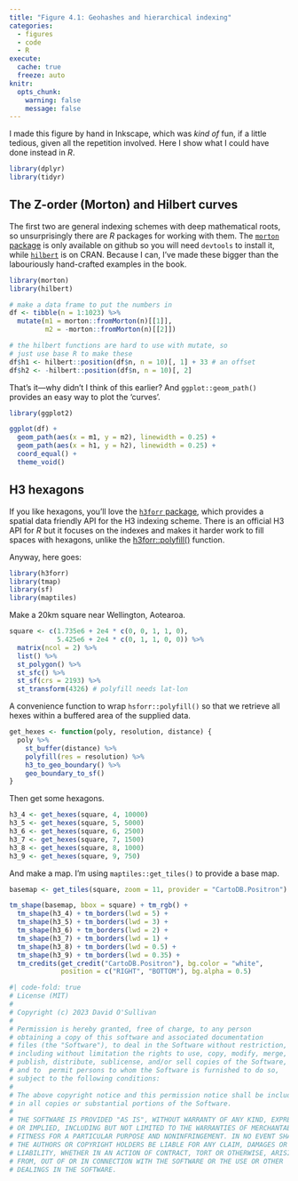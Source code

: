 ```yaml
---
title: "Figure 4.1: Geohashes and hierarchical indexing"
categories: 
  - figures
  - code
  - R
execute: 
  cache: true
  freeze: auto
knitr:
  opts_chunk: 
    warning: false
    message: false
---
```


I made this figure by hand in Inkscape, which was _kind of_ fun, if a little tedious, given all the repetition involved. Here I show what I could have done instead in _R_.

```r
library(dplyr)
library(tidyr)
```

## The Z-order (Morton) and Hilbert curves
The first two are general indexing schemes with deep mathematical roots, so unsurprisingly there are _R_ packages for working with them. The [`morton` package](https://github.com/s-u/morton) is only available on github so you will need `devtools` to install it, while [`hilbert`](https://cloud.r-project.org/web/packages/hilbert/index.html) is on CRAN. Because I can, I've made these bigger than the labouriously hand-crafted examples in the book.

```R
library(morton)
library(hilbert)

# make a data frame to put the numbers in
df <- tibble(n = 1:1023) %>%
  mutate(m1 = morton::fromMorton(n)[[1]],
         m2 = -morton::fromMorton(n)[[2]])

# the hilbert functions are hard to use with mutate, so 
# just use base R to make these
df$h1 <- hilbert::position(df$n, n = 10)[, 1] + 33 # an offset
df$h2 <- -hilbert::position(df$n, n = 10)[, 2]
```

That's it&mdash;why didn't I think of this earlier?  And `ggplot::geom_path()` provides an easy way to plot the 'curves'.

```r
library(ggplot2)

ggplot(df) + 
  geom_path(aes(x = m1, y = m2), linewidth = 0.25) + 
  geom_path(aes(x = h1, y = h2), linewidth = 0.25) + 
  coord_equal() + 
  theme_void()
```

## H3 hexagons
If you like hexagons, you'll love the [`h3forr` package](https://github.com/crazycapivara/h3forr), which provides a spatial data friendly API for the H3 indexing scheme. There is an official H3 API for _R_ but it focuses on the indexes and makes it harder work to fill spaces with hexagons, unlike the [h3forr::polyfill()](https://github.com/crazycapivara/h3forr) function.

Anyway, here goes:

```r
library(h3forr)
library(tmap)
library(sf)
library(maptiles)
```

Make a 20km square near Wellington, Aotearoa.

```r
square <- c(1.735e6 + 2e4 * c(0, 0, 1, 1, 0), 
            5.425e6 + 2e4 * c(0, 1, 1, 0, 0)) %>%
  matrix(ncol = 2) %>%
  list() %>%
  st_polygon() %>%
  st_sfc() %>%
  st_sf(crs = 2193) %>%
  st_transform(4326) # polyfill needs lat-lon
```

A convenience function to wrap `hsforr::polyfill()` so that we retrieve all hexes within a buffered area of the supplied data.

```r
get_hexes <- function(poly, resolution, distance) {
  poly %>% 
    st_buffer(distance) %>%
    polyfill(res = resolution) %>% 
    h3_to_geo_boundary() %>% 
    geo_boundary_to_sf()
}
```

Then get some hexagons.

```r
h3_4 <- get_hexes(square, 4, 10000)
h3_5 <- get_hexes(square, 5, 5000)
h3_6 <- get_hexes(square, 6, 2500)
h3_7 <- get_hexes(square, 7, 1500)
h3_8 <- get_hexes(square, 8, 1000)
h3_9 <- get_hexes(square, 9, 750)
```

And make a map. I'm using `maptiles::get_tiles()` to provide a base map.

```r
basemap <- get_tiles(square, zoom = 11, provider = "CartoDB.Positron")

tm_shape(basemap, bbox = square) + tm_rgb() +
  tm_shape(h3_4) + tm_borders(lwd = 5) +
  tm_shape(h3_5) + tm_borders(lwd = 3) +
  tm_shape(h3_6) + tm_borders(lwd = 2) +
  tm_shape(h3_7) + tm_borders(lwd = 1) +
  tm_shape(h3_8) + tm_borders(lwd = 0.5) +
  tm_shape(h3_9) + tm_borders(lwd = 0.35) +
  tm_credits(get_credit("CartoDB.Positron"), bg.color = "white",
             position = c("RIGHT", "BOTTOM"), bg.alpha = 0.5)
```


```r
#| code-fold: true
# License (MIT)
#
# Copyright (c) 2023 David O'Sullivan
#
# Permission is hereby granted, free of charge, to any person
# obtaining a copy of this software and associated documentation
# files (the "Software"), to deal in the Software without restriction,
# including without limitation the rights to use, copy, modify, merge,
# publish, distribute, sublicense, and/or sell copies of the Software,
# and to  permit persons to whom the Software is furnished to do so,
# subject to the following conditions:
#
# The above copyright notice and this permission notice shall be included
# in all copies or substantial portions of the Software.
#
# THE SOFTWARE IS PROVIDED "AS IS", WITHOUT WARRANTY OF ANY KIND, EXPRESS
# OR IMPLIED, INCLUDING BUT NOT LIMITED TO THE WARRANTIES OF MERCHANTABILITY,
# FITNESS FOR A PARTICULAR PURPOSE AND NONINFRINGEMENT. IN NO EVENT SHALL
# THE AUTHORS OR COPYRIGHT HOLDERS BE LIABLE FOR ANY CLAIM, DAMAGES OR OTHER
# LIABILITY, WHETHER IN AN ACTION OF CONTRACT, TORT OR OTHERWISE, ARISING
# FROM, OUT OF OR IN CONNECTION WITH THE SOFTWARE OR THE USE OR OTHER
# DEALINGS IN THE SOFTWARE.
```
